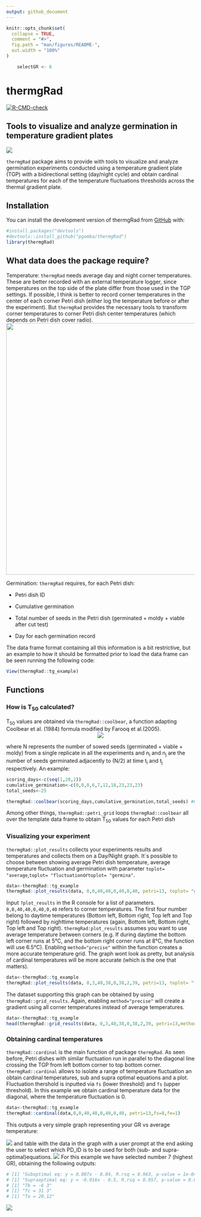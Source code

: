 ```yaml
---
output: github_document
---
```


<!-- README.md is generated from README.Rmd. Please edit that file -->

```r
knitr::opts_chunk$set(
  collapse = TRUE,
  comment = "#>",
  fig.path = "man/figures/README-",
  out.width = "100%"
)
```
```r
    selectGR <- 6
```

# thermgRad

<!-- badges: start -->

[![R-CMD-check](https://github.com/pgomba/thermgRad/workflows/R-CMD-check/badge.svg)](https://github.com/pgomba/thermgRad/actions)

<!-- badges: end -->

## Tools to visualize and analyze germination in temperature gradient plates

![](images/head_title.png)

`thermgRad` package aims to provide with tools to visualize and analyze germination experiments conducted using a temperature gradient plate (TGP) with a bidirectional setting (day/night cycle) and obtain cardinal temperatures for each of the temperature fluctuations thresholds across the thermal gradient plate.

## Installation

You can install the development version of thermgRad from [GitHub](https://github.com/) with:

```r
#install.packages("devtools")
#devtools::install_github("pgomba/thermgRad") 
library(thermgRad)
```

## What data does the package require?

Temperature: `thermgRad` needs average day and night corner temperatures. These are better recorded with an external temperature logger, since temperatures on the top side of the plate differ from those used in the TGP settings. If possible, I think is better to record corner temperatures in the center of each corner Petri dish (either log the temperature before or after the experiment). But `thermgRad` provides the necessary tools to transform corner temperatures to corner Petri dish center temperatures (which depends on Petri dish cover radio).
<center>
<img src="images/scheme.png" width="672"/>
</center>
Germination: `thermgRad` requires, for each Petri dish:

-   Petri dish ID

-   Cumulative germination

-   Total number of seeds in the Petri dish (germinated + moldy + viable after cut test)

-   Day for each germination record

The data frame format containing all this information is a bit restrictive, but an example to how it should be formatted prior to load the data frame can be seen running the following code:

```r
View(thermgRad::tg_example)
```

## Functions

### How is T~50~ calculated?

T~50~ values are obtained via `thermgRad::coolbear`, a function adapting Coolbear et al. (1984) formula modified by Farooq et al.(2005). 
<center>
<img src="images/coolbformula.png"/>
</center>
where N represents the number of sowed seeds (germinated + viable + moldy) from a single replicate in all the experiments and n~i~ and n~j~ are the number of seeds germinated adjacently to (N/2) at time t~i~ and t~j~ respectively.
An example:
```r
scoring_days<-c(seq(1,20,2))
cumulative_germination<-c(0,0,0,6,7,12,18,23,23,23)
total_seeds<-25

thermgRad::coolbear(scoring_days,cumulative_germination,total_seeds) #Outputs T50
```
Among other things, `thermgRad::petri_grid` loops `thermgRad::coolbear` all over the template data frame to obtain T~50~ values for each Petri dish 

### Visualizing your experiment

`thermgRad::plot_results` collects your experiments results and temperatures and collects them on a Day/Night graph. It´s possible to choose between showing average Petri dish temperature, average temperature fluctuation and germination with parameter `toplot= "average`,`toplot= "fluctuation`or`toplot= "germina"`. 
```r
data<-thermgRad::tg_example
thermgRad::plot_results(data, 0,0,40,40,0,40,0,40, petri=13, toplot= "germina")
```
Input `?plot_results` in the R console for a list of parameters. `0,0,40,40,0,40,0,40` refers to corner temperatures. The first four number belong to daytime temperatures (Bottom left, Bottom right, Top left and Top right) followed by nighttime temperatures (again, Bottom left, Bottom right, Top left and Top right). `thermgRad:plot_results` assumes you want to use average temperature between corners (e.g. If during daytime the bottom left corner runs at 5°C, and the bottom right corner runs at 8°C, the function will use 6.5°C). Enabling `method="precise"` within the function creates a more accurate temperature grid. The graph wont look as pretty, but analysis of cardinal temperatures will be more accurate (which is the one that matters).

```r
data<-thermgRad::tg_example
thermgRad::plot_results(data, 0,3,40,38,0,38,2,39, petri=13, toplot= "fluctuation",method="precise")
```

The dataset supporting this graph can be obtained by using `thermgRad::grid_results`. Again, enabling `method="precise"` will create a gradient using all corner temperatures instead of average temperatures.
```r
data<-thermgRad::tg_example
head(thermgRad::grid_results(data, 0,3,40,38,0,38,2,39, petri=13,method="precise"))
```
### Obtaining cardinal temperatures

`thermgRad::cardinal` is the main function of package `thermgRad`. As seen before, Petri dishes with similar fluctuation run in parallel to the diagonal line crossing the TGP from left bottom corner to top bottom corner. `thermgRad::cardinal` allows to isolate a range of temperature fluctuation an obtain cardinal temperatures, sub and supra optimal equations and a plot. Fluctuation thershold is inputted via `fs` (lower threshold) and `fs` (upper threshold). In this example we obtain cardinal temperature data for the diagonal, where the temperature fluctuation is 0. 
```r
data<-thermgRad::tg_example
thermgRad::cardinal(data,0,0,40,40,0,40,0,40, petri=13,fs=0,fe=1)
```

This outputs a very simple graph representing your GR vs average temperature:

![](images/cardinal_o2.png)
and table with the data in the graph with a user prompt at the end asking the user to select which PD_ID is to be used for both (sub- and supra-optimal)equations. 
![](images/cardinal_o1.png)
For this example we have selected number 7 (highest GR), obtaining the following outputs:  
```r
# [1] "Suboptimal eq: y = 0.007x - 0.04, R.rsq = 0.963, p-value = 1e-04"
# [1] "Supraoptimal eq: y = -0.016x - 0.5, R.rsq = 0.957, p-value = 0.022"
# [1] "Tb = -6 3"
# [1] "Tc = 31 3"
# [1] "To = 20.12"
```

![](images/cardinal_o3.png)
